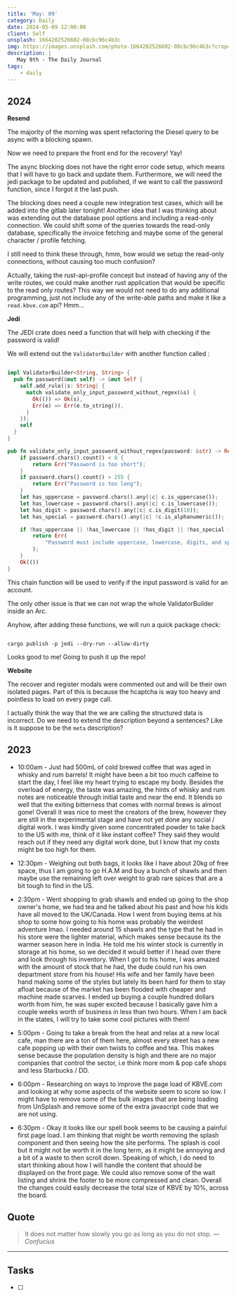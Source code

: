 ```yaml
---
title: 'May: 09'
category: Daily
date: 2024-05-09 12:00:00
client: Self
unsplash: 1664202526602-08cbc96c4b3c
img: https://images.unsplash.com/photo-1664202526602-08cbc96c4b3c?crop=entropy&cs=srgb&fm=jpg&ixid=MnwzNjM5Nzd8MHwxfHJhbmRvbXx8fHx8fHx8fDE2ODE3NDg2ODY&ixlib=rb-4.0.3&q=85
description: |
   May 9th - The Daily Journal
tags:
    - daily
---
```



## 2024

**Resend**

The majority of the morning was spent refactoring the Diesel query to be async with a blocking spawn.

Now we need to prepare the front end for the recovery! Yay!

The async blocking does not have the right error code setup, which means that I will have to go back and update them.
Furthermore, we will need the jedi package to be updated and published, if we want to call the password function, since I forgot it the last push.

The blocking does need a couple new integration test cases, which will be added into the gitlab later tonight!
Another idea that I was thinking about was extending out the database pool options and including a read-only connection.
We could shift some of the queries towards the read-only database, specifically the invoice fetching and maybe some of the general character / profile fetching.

I still need to think these through, hmm, how would we setup the read-only connections, without causing too much confusion?

Actually, taking the rust-api-profile concept but instead of having any of the write routes, we could make another rust application that would be specific to the read only routes?
This way we would not need to do any additional programming, just not include any of the write-able paths and make it like a `read.kbve.com` api? Hmm...

**Jedi**

The JEDI crate does need a function that will help with checking if the password is valid!

We will extend out the `ValidatorBuilder` with another function called :

```rust

impl ValidatorBuilder<String, String> {
  pub fn password(&mut self) -> &mut Self {
    self.add_rule(|s: String| {
      match validate_only_input_password_without_regex(&s) {
        Ok(()) => Ok(s),
        Err(e) => Err(e.to_string()),
      }
    });
    self
  }
}

pub fn validate_only_input_password_without_regex(password: &str) -> Result<(), &'static str> {
    if password.chars().count() < 8 {
        return Err("Password is too short");
    }
    if password.chars().count() > 255 {
        return Err("Password is too long");
    }
    let has_uppercase = password.chars().any(|c| c.is_uppercase());
    let has_lowercase = password.chars().any(|c| c.is_lowercase());
    let has_digit = password.chars().any(|c| c.is_digit(10));
    let has_special = password.chars().any(|c| !c.is_alphanumeric());

    if !has_uppercase || !has_lowercase || !has_digit || !has_special {
        return Err(
            "Password must include uppercase, lowercase, digits, and special characters"
        );
    }
    Ok(())
}


```

This chain function will be used to verify if the input password is valid for an account. 

The only other issue is that we can not wrap the whole ValidatorBuilder inside an Arc.

Anyhow, after adding these functions, we will run a quick package check:


```shell

cargo publish -p jedi --dry-run --allow-dirty

```

Looks good to me! Going to push it up the repo!


**Website**

The recover and register modals were commented out and will be their own isolated pages.
Part of this is because the hcaptcha is way too heavy and pointless to load on every page call.

I actually think the way that the we are calling the structured data is incorrect.
Do we need to extend the description beyond a sentences? Like is it suppose to be the `meta` description? 

## 2023

- 10:00am - Just had 500mL of cold brewed coffee that was aged in whisky and rum barrels! It might have been a bit too much caffeine to start the day, I feel like my heart trying to escape my body. Besides the overload of energy, the taste was amazing, the hints of whisky and rum notes are noticeable through initial taste and near the end. It blends so well that the exiting bitterness that comes with normal brews is almost gone! Overall it was nice to meet the creators of the brew, however they are still in the experimental stage and have not yet done any social / digital work. I was kindly given some concentrated powder to take back to the US with me, think of it like instant coffee? They said they would reach out if they need any digital work done, but I know that my costs might be too high for them.   

- 12:30pm - Weighing out both bags, it looks like I have about 20kg of free space, thus I am going to go H.A.M and buy a bunch of shawls and then maybe use the remaining left over weight to grab rare spices that are a bit tough to find in the US.

- 2:30pm - Went shopping to grab shawls and ended up going to the shop owner's home, we had tea and he talked about his past and how his kids have all moved to the UK/Canada. How I went from buying items at his shop to some how going to his home was probably the weirdest adventure lmao. I needed around 15 shawls and the type that he had in his store were the lighter material, which makes sense because its the warmer season here in India. He told me his winter stock is currently in storage at his home, so we decided it would better if I head over there and look through his inventory. When I got to his home, I was amazed with the amount of stock that he had, the dude could run his own department store from his house! His wife and her family have been hand making some of the styles but lately its been hard for them to stay afloat because of the market has been flooded with cheaper and machine made scarves. I ended up buying a couple hundred dollars worth from him, he was super excited because I basically gave him a couple weeks worth of business in less than two hours. When I am back in the states, I will try to take some cool pictures with them!

- 5:00pm - Going to take a break from the heat and relax at a new local cafe, man there are a ton of them here, almost every street has a new cafe popping up with their own twists to coffee and tea. This makes sense because the population density is high and there are no major companies that control the sector, i.e think more mom & pop cafe shops and less Starbucks / DD.

- 6:00pm - Researching on ways to improve the page load of KBVE.com and looking at why some aspects of the website seem to score so low. I might have to remove some of the bulk images that are being loading from UnSplash and remove some of the extra javascript code that we are not using. 

- 6:30pm - Okay it looks like our spell book seems to be causing a painful first page load. I am thinking that might be worth removing the splash component and then seeing how the site performs. The splash is cool but it might not be worth it in the long term, as it might be annoying and a bit of a waste to then scroll down. Speaking of which, I do need to start thinking about how I will handle the content that should be displayed on the front page. We could also remove some of the wait listing and shrink the footer to be more compressed and clean. Overall the changes could easily decrease the total size of KBVE by 10%, across the board.

## Quote

> It does not matter how slowly you go as long as you do not stop.
> — <cite>Confucius</cite>

---

## Tasks

- [ ]